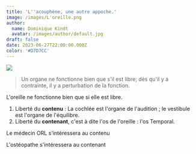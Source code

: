```yaml
---
title: 'L''acouphène, une autre appoche.'
image: /images/L'oreille.png
author:
  name: Dominique Kindt
  avatar: /images/author/default.jpg
draft: false
date: 2023-06-27T22:00:00.000Z
color: '#D7D7CC'
---
```


![](</images/Logo 500 X500.png>)

<Blockquote name="DK">
  Un organe ne fonctionne bien que s'il est libre; dès qu'il y a contrainte, il y a perturbation de la fonction.
</Blockquote>

L'oreille ne fonctionne bien que si elle est libre.

1. Liberté du **contenu** : La cochlée est l'organe de l'audition ; le vestibule est l'organe de l'équilibre.
2. Liberté du **contenant**, c'est à dite l'os de l'oreille : l'os Temporal.

Le médecin ORL s'intéressera au contenu

L'ostéopathe s'intéressera au contenant

